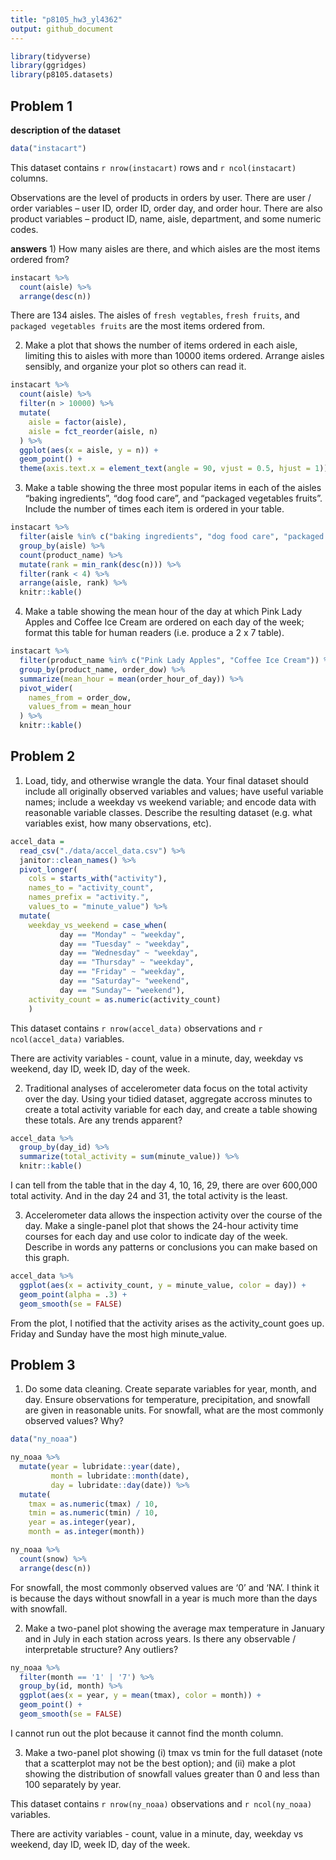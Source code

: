 ```yaml
---
title: "p8105_hw3_yl4362"
output: github_document
---
```


```r
library(tidyverse)
library(ggridges)
library(p8105.datasets)
```

## Problem 1

**description of the dataset**
```r
data("instacart")
```

This dataset contains `r nrow(instacart)` rows and `r ncol(instacart)` columns.

Observations are the level of products in orders by user. There are user / order variables -- user ID, order ID, order day, and order hour. There are also product variables -- product ID, name, aisle, department, and some numeric codes.

**answers**
1) How many aisles are there, and which aisles are the most items ordered from?

```r
instacart %>%
  count(aisle) %>%
  arrange(desc(n))
```

There are 134 aisles. The aisles of `fresh vegtables`, `fresh fruits`, and `packaged vegetables fruits` are the most items ordered from.

2) Make a plot that shows the number of items ordered in each aisle, limiting this to aisles with more than 10000 items ordered. Arrange aisles sensibly, and organize your plot so others can read it.

```r
instacart %>%
  count(aisle) %>%
  filter(n > 10000) %>%
  mutate(
    aisle = factor(aisle),
    aisle = fct_reorder(aisle, n)
  ) %>%
  ggplot(aes(x = aisle, y = n)) +
  geom_point() + 
  theme(axis.text.x = element_text(angle = 90, vjust = 0.5, hjust = 1))
```

3) Make a table showing the three most popular items in each of the aisles “baking ingredients”, “dog food care”, and “packaged vegetables fruits”. Include the number of times each item is ordered in your table.

```r
instacart %>%
  filter(aisle %in% c("baking ingredients", "dog food care", "packaged vegetables fruits")) %>%
  group_by(aisle) %>%
  count(product_name) %>%
  mutate(rank = min_rank(desc(n))) %>%
  filter(rank < 4) %>%
  arrange(aisle, rank) %>%
  knitr::kable()
```

4) Make a table showing the mean hour of the day at which Pink Lady Apples and Coffee Ice Cream are ordered on each day of the week; format this table for human readers (i.e. produce a 2 x 7 table).

```r
instacart %>%
  filter(product_name %in% c("Pink Lady Apples", "Coffee Ice Cream")) %>%
  group_by(product_name, order_dow) %>%
  summarize(mean_hour = mean(order_hour_of_day)) %>%
  pivot_wider(
    names_from = order_dow,
    values_from = mean_hour
  ) %>%
  knitr::kable()
```

## Problem 2

1) Load, tidy, and otherwise wrangle the data. Your final dataset should include all originally observed variables and values; have useful variable names; include a weekday vs weekend variable; and encode data with reasonable variable classes. Describe the resulting dataset (e.g. what variables exist, how many observations, etc).
```r
accel_data = 
  read_csv("./data/accel_data.csv") %>%
  janitor::clean_names() %>%
  pivot_longer(
    cols = starts_with("activity"),
    names_to = "activity_count",
    names_prefix = "activity.",
    values_to = "minute_value") %>%
  mutate(
    weekday_vs_weekend = case_when(
           day == "Monday" ~ "weekday",
           day == "Tuesday" ~ "weekday",
           day == "Wednesday" ~ "weekday",
           day == "Thursday" ~ "weekday",
           day == "Friday" ~ "weekday",
           day == "Saturday"~ "weekend",
           day == "Sunday"~ "weekend"),
    activity_count = as.numeric(activity_count)
    )
```

This dataset contains `r nrow(accel_data)` observations and `r ncol(accel_data)` variables.

There are activity variables - count, value in a minute, day, weekday vs weekend, day ID, week ID, day of the week.

2) Traditional analyses of accelerometer data focus on the total activity over the day. Using your tidied dataset, aggregate accross minutes to create a total activity variable for each day, and create a table showing these totals. Are any trends apparent?

```r
accel_data %>% 
  group_by(day_id) %>%
  summarize(total_activity = sum(minute_value)) %>%
  knitr::kable()
```

I can tell from the table that in the day 4, 10, 16, 29, there are over 600,000 total activity. And in the day 24 and 31, the total activity is the least.

3) Accelerometer data allows the inspection activity over the course of the day. Make a single-panel plot that shows the 24-hour activity time courses for each day and use color to indicate day of the week. Describe in words any patterns or conclusions you can make based on this graph.

```r
accel_data %>%
  ggplot(aes(x = activity_count, y = minute_value, color = day)) +
  geom_point(alpha = .3) + 
  geom_smooth(se = FALSE)
```

From the plot, I notified that the activity arises as the activity_count goes up. Friday and Sunday have the most high minute_value.

## Problem 3

1) Do some data cleaning. Create separate variables for year, month, and day. Ensure observations for temperature, precipitation, and snowfall are given in reasonable units. For snowfall, what are the most commonly observed values? Why?
```r
data("ny_noaa")

ny_noaa %>%
  mutate(year = lubridate::year(date), 
         month = lubridate::month(date), 
         day = lubridate::day(date)) %>%
  mutate(
    tmax = as.numeric(tmax) / 10,
    tmin = as.numeric(tmin) / 10,
    year = as.integer(year),
    month = as.integer(month))

ny_noaa %>%
  count(snow) %>%
  arrange(desc(n))
```

For snowfall, the most commonly observed values are '0' and 'NA'. I think it is because the days without snowfall in a year is much more than the days with snowfall.

2) Make a two-panel plot showing the average max temperature in January and in July in each station across years. Is there any observable / interpretable structure? Any outliers?

```r
ny_noaa %>%
  filter(month == '1' | '7') %>%
  group_by(id, month) %>%
  ggplot(aes(x = year, y = mean(tmax), color = month)) +
  geom_point() + 
  geom_smooth(se = FALSE)
```

I cannot run out the plot because it cannot find the month column.

3) Make a two-panel plot showing (i) tmax vs tmin for the full dataset (note that a scatterplot may not be the best option); and (ii) make a plot showing the distribution of snowfall values greater than 0 and less than 100 separately by year.

This dataset contains `r nrow(ny_noaa)` observations and `r ncol(ny_noaa)` variables.

There are activity variables - count, value in a minute, day, weekday vs weekend, day ID, week ID, day of the week.